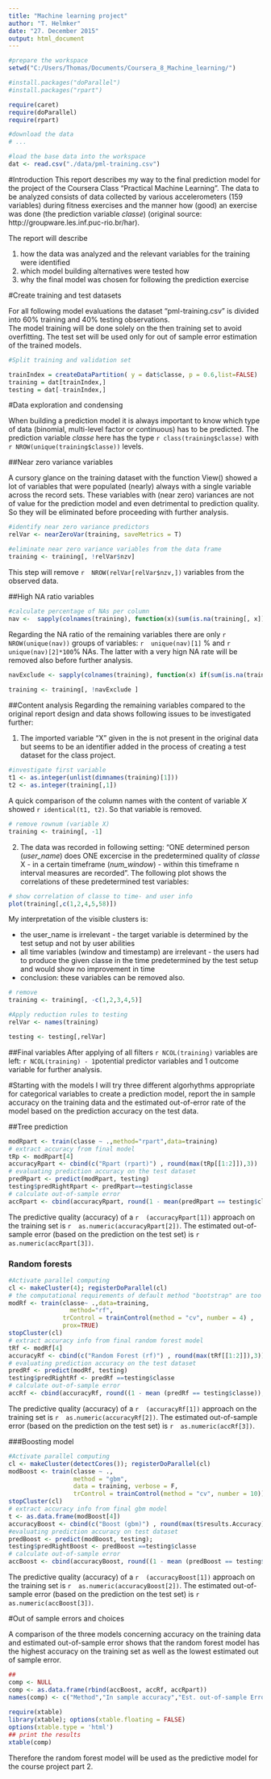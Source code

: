 ```yaml
---
title: "Machine learning project"
author: "T. Helmker"
date: "27. December 2015"
output: html_document
---
```




```r
#prepare the workspace
setwd("C:/Users/Thomas/Documents/Coursera_8_Machine_learning/")

#install.packages("doParallel")
#install.packages("rpart")

require(caret)
require(doParallel)
require(rpart)

#download the data
# ...

#load the base data into the workspace
dat <- read.csv("./data/pml-training.csv")

```

#Introduction
This report describes my way to the final prediction model for the project of the Coursera Class "Practical Machine Learning". The data to be analyzed consists of data collected by various accelerometers (159 variables) during fitness exercises and the manner how (good) an exercise was done (the prediction variable *classe*) (original source: http://groupware.les.inf.puc-rio.br/har).

The report will describe

1. how the data was analyzed and the relevant variables for the training were identified
2. which model building alternatives were tested how 
3. why the final model was chosen for following the prediction exercise 

#Create training and test datasets

For all following model evaluations the dataset "pml-training.csv" is divided into 60% training and 40% testing observations.  
The model training will be done solely on the then training set to avoid overfitting. The test set will be used only for out of sample error estimation of the trained models.   
```r
#Split training and validation set

trainIndex = createDataPartition( y = dat$classe, p = 0.6,list=FALSE)
training = dat[trainIndex,]
testing = dat[-trainIndex,]
```


#Data exploration and condensing

When building a prediction model it is always important to know which type of data (binomial, multi-level factor or continuous) has to be predicted. The prediction variable *classe* here has the type ```r class(training$classe) ``` with ```r NROW(unique(training$classe)) ``` levels.  

##Near zero variance variables

A cursory glance on the training dataset with the function View() showed a lot of variables that were populated (nearly) always with a single variable across the record sets. These variables with (near zero) variances are not of value for the prediction model and even detrimental to prediction quality. So they will be eliminated before proceeding with further analysis.

```r

#identify near zero variance predictors
relVar <- nearZeroVar(training, saveMetrics = T)

#eliminate near zero variance variables from the data frame
training <- training[, !relVar$nzv]
```
This step will remove ```r  NROW(relVar[relVar$nzv,])``` variables from the observed data.  

##High NA ratio variables

```r
#calculate percentage of NAs per column
nav <-  sapply(colnames(training), function(x)(sum(is.na(training[, x]))  / nrow(training)))
```

Regarding the NA ratio of the remaining variables there are only ```r NROW(unique(nav)) ``` groups of variables:   ```r  unique(nav)[1]``` % and  ```r  unique(nav)[2]*100```% NAs. The latter with a very hign NA rate will be removed also before further analysis.
```r
navExclude <- sapply(colnames(training), function(x) if(sum(is.na(training[, x])) > 0.97*nrow(training)){return(T)}else{return(F)})
    
training <- training[, !navExclude ]

```

##Content analysis
Regarding the remaining variables compared to the original report design and data shows following issues to be investigated further:

1. The imported variable "X" given in the is not present in the original data but seems to be an identifier added in the process of creating a test dataset for the class project. 
```r
#investigate first variable
t1 <- as.integer(unlist(dimnames(training)[1]))
t2 <- as.integer(training[,1])
```

A quick comparison of the column names with the content of variable *X* showed ```r identical(t1, t2)```. So that variable is removed.
```r
# remove rownum (variable X)
training <- training[, -1]
```

2. The data was recorded in following setting: "ONE determined person (*user_name*) does ONE excercise in the predetermined quality of *classe* X - in a certain timeframe (*num_window*) - within this timeframe n interval measures are recorded".   The following plot shows the correlations of these predetermined test variables:  
```r
# show correlation of classe to time- and user info
plot(training[,c(1,2,4,5,58)])
```
  
My interpretation of the visible clusters is:  

- the user_name is irrelevant - the target variable is determined by the test setup and not by user abilities
- all time variables (window and timestamp) are irrelevant - the users had to produce the given classe in the time predetermined by the test setup and would show no improvement in time
- conclusion: these variables can be removed also.  
```r
# remove
training <- training[, -c(1,2,3,4,5)]

#Apply reduction rules to testing
relVar <- names(training)

testing <- testing[,relVar]
```

##Final variables
After applying of all filters ```r NCOL(training) ``` variables are left:  ```r NCOL(training) - 1 ```potential predictor variables and 1 outcome variable for further analysis.


#Starting with the models
I will try three different algorhythms appropriate for categorical variables to create a prediction model, report the in sample accuracy on the training data and the estimated out-of-error rate of the model based on the prediction accuracy on the test data.  

##Tree prediction
```r
modRpart <- train(classe ~ .,method="rpart",data=training)
# extract accuracy from final model
tRp <- modRpart[4]
accuracyRpart <- cbind(c("Rpart (rpart)") , round(max(tRp[[1:2]]),3))
# evaluating prediction accuracy on the test dataset
predRpart <- predict(modRpart, testing) 
testing$predRightRpart <- predRpart==testing$classe
# calculate out-of-sample error
accRpart <- cbind(accuracyRpart, round(1 - mean(predRpart == testing$classe),3))
```

The predictive quality (accuracy) of a ```r  (accuracyRpart[1]) ``` approach on the training set is ```r  as.numeric(accuracyRpart[2]) ```. The estimated out-of-sample error (based on the prediction on the test set) is ```r  as.numeric(accRpart[3]) ```. 

### Random forests
```r
#Activate parallel computing
cl <- makeCluster(4); registerDoParallel(cl)
# the computational requirements of default method "bootstrap" are too high for my # computer => apply cross-validation to avoid blue screen
modRf <- train(classe~ .,data=training,
                 method="rf", 
               trControl = trainControl(method = "cv", number = 4) ,
               prox=TRUE)
stopCluster(cl)
# extract accuracy info from final random forest model
tRf <- modRf[4]
accuracyRf <- cbind(c("Random Forest (rf)") , round(max(tRf[[1:2]]),3))
# evaluating prediction accuracy on the test dataset
predRf <- predict(modRf, testing) 
testing$predRightRf <- predRf ==testing$classe
# calculate out-of-sample error
accRf <- cbind(accuracyRf, round((1 - mean (predRf == testing$classe)),3))
```

The predictive quality (accuracy) of a ```r  (accuracyRf[1]) ``` approach on the training set is ```r  as.numeric(accuracyRf[2]) ```.  The estimated out-of-sample error (based on the prediction on the test set) is ```r  as.numeric(accRf[3]) ```. 


###Boosting model
```r
#Activate parallel computing
cl <- makeCluster(detectCores()); registerDoParallel(cl)
modBoost <- train(classe ~ ., 
                  method = "gbm", 
                  data = training, verbose = F,
                  trControl = trainControl(method = "cv", number = 10))
stopCluster(cl)
# extract accuracy info from final gbm model
t <- as.data.frame(modBoost[4])
accuracyBoost <- cbind(c("Boost (gbm)") , round(max(t$results.Accuracy),3))
#evaluating prediction accuracy on test dataset
predBoost <- predict(modBoost, testing); 
testing$predRightBoost <- predBoost ==testing$classe
# calculate out-of-sample error
accBoost <- cbind(accuracyBoost, round((1 - mean (predBoost == testing$classe)),3))
```
The predictive quality (accuracy) of a ```r  (accuracyBoost[1]) ``` approach on the training set is ```r  as.numeric(accuracyBoost[2]) ```.  The estimated out-of-sample error (based on the prediction on the test set) is ```r  as.numeric(accBoost[3]) ```. 

#Out of sample errors and choices

A comparison of the three models concerning accuracy on the training data and estimated out-of-sample error shows that the random forest model has the highest accuracy on the training set as well as the lowest estimated out of sample error.
```r
## 
comp <- NULL
comp <- as.data.frame(rbind(accBoost, accRf, accRpart))
names(comp) <- c("Method","In sample accuracy","Est. out-of-sample Error")
    
require(xtable) 
library(xtable); options(xtable.floating = FALSE)
options(xtable.type = 'html')
## print the results
xtable(comp)
```

Therefore the random forest model will be used as the predictive model for the course project part 2.  
  
    
    